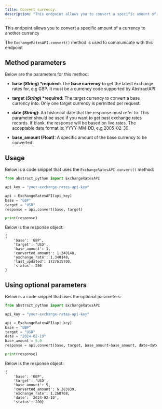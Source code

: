 ```yaml
---
title: Convert currency.
description: "This endpoint allows you to convert a specific amount of a currency to another currency."
---
```


This endpoint allows you to convert a specific amount of a currency to another currency

The `ExchangeRatesAPI.convert()` method is used to communicate with this endpoint

## Method parameters

Below are the parameters for this method:

- **base (_String_) \*required:** The **base currency** to get the latest exchange rates for, e.g GBP.
  It must be a currency code supported by AbstractAPI

- **target (_String_) \*required:** The target currency to convert a base currency into. Only one target currency is permitted per request.

- **date (_String_):** An historical date that the response must refer to. This parameter should be used if you want to get past exchange rates records. If blank, the response will be
  based on live rates. The acceptable date format is: YYYY-MM-DD, e.g 2005-02-30.

- **base_amount (Float):** A specific amount of the base currency to be converted.

## Usage

Below is a code snippet that uses the `ExchangeRatesAPI.convert()` method:

```python
from abstract_python import ExchangeRatesAPI

api_key = "your-exchange-rates-api-key"

api = ExchangeRatesAPI(api_key)
base = "GBP"
target = "USD"
response = api.convert(base, target)

print(response)

```

Below is the response object:

```
{
    'base': 'GBP',
    'target': 'USD',
    'base_amount': 1,
    'converted_amount': 1.340148,
    'exchange_rate': 1.340148,
    'last_updated': 1727615700,
    'status': 200
}
```

## Using optional parameters

Below is a code snippet that uses the optional parameters:

```python
from abstract_python import ExchangeRatesAPI

api_key = "your-exchange-rates-api-key"

api = ExchangeRatesAPI(api_key)
base = "GBP"
target = "USD"
date = "2024-02-10"
base_amount = 5.0
response = api.convert(base, target, base_amount=base_amount, date=date)

print(response)

```

Below is the response object:

```
{
    'base': 'GBP',
    'target': 'USD',
    'base_amount': 5,
    'converted_amount': 6.303839,
    'exchange_rate': 1.260768,
    'date': '2024-02-10',
    'status': 200}
```
